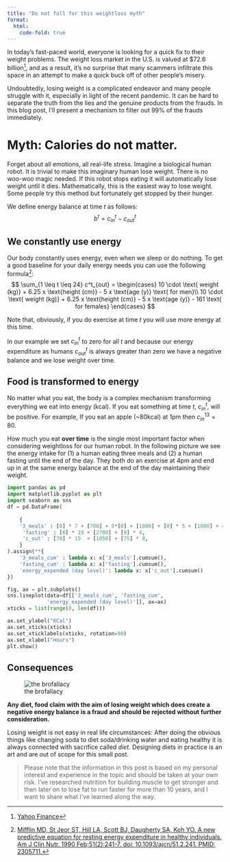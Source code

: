 ```yaml
---
title: "Do not fall for this weightloss myth"
format:
  html:
    code-fold: true
---
```




In today's fast-paced world, everyone is looking for a quick fix to their weight problems. The weight loss market in the U.S. is valued at $72.6 billion[^1], and as a result, it's no surprise that many scammers infiltrate this space in an attempt to make a quick buck off of other people's misery.

Undoubtedly, losing weight is a complicated endeavor and many people struggle with it, especially in light of the recent pandemic. It can be hard to separate the truth from the lies and the genuine products from the frauds. In this blog post, I'll present a mechanism to filter out 99% of the frauds immediately.



[^1]: [Yahoo Finance](https://finance.yahoo.com/news/u-weight-loss-market-2022-115900788.html)

# Myth: Calories do not matter. 

Forget about all emotions, all real-life stress. Imagine a biological human robot. It is trivial to make this imaginary human lose weight. There is no woo-woo magic needed. If this robot stops eating it will automatically lose weight until it dies. Mathematically, this is the easiest way to lose weight. Some people try this method but fortunately get stopped by their hunger.

We define energy balance at time $t$ as follows:
$$b^t = c^t_{in} - c^t_{out}$$

## We constantly use energy 
Our body constantly uses energy, even when we sleep or do nothing.
To get a good baseline for your daily energy needs you can use the following formula[^2]: 
$$ \sum_{1 \leq t \leq 24} c^t_{out} = \begin{cases}
 10 \cdot \text{ weight (kg)} + 6.25 x \text{height (cm)} - 5 x \text{age (y)}  \text{ for men}\\ 
10 \cdot \text{ weight (kg)} + 6.25 x \text{height (cm)} - 5 x \text{age (y)} - 161 \text{ for females}
\end{cases}
$$

[^2]: [Mifflin MD, St Jeor ST, Hill LA, Scott BJ, Daugherty SA, Koh YO. A new predictive equation for resting energy expenditure in healthy individuals. Am J Clin Nutr. 1990 Feb;51(2):241-7. doi: 10.1093/ajcn/51.2.241. PMID: 2305711.](https://doi.org/10.1093/ajcn/51.2.241)

Note that, obviously, if you do exercise at time $t$ you will use more energy at this time. 

In our example we set $c^t_{in}$ to zero for all $t$ and because our energy expenditure as humans $c^t_{out}$ is always greater than zero we have a negative balance and we lose weight over time.

## Food is transformed to energy 
No matter what you eat, the body is a complex mechanism transforming everything we eat into energy (kcal).
If you eat something at time $t$, $c^t_{in}$, will be positive. 
For example, If you eat an apple (~80kcal) at 1pm then $c^{13}_{in} = 80$.

How much you eat **over time** is the single most important factor when considering weightloss for our human robot. In the following picture we see the energy intake for (1) a human eating three meals and (2) a human fasting until the end of the day. They both do an exercise at 4pm and end up in at the same energy balance at the end of the day maintaining their weight.

```python
import pandas as pd
import matplotlib.pyplot as plt
import seaborn as sns
df = pd.DataFrame(
    
    {
    '3_meals' : [0] * 7 + [700] + 5*[0] + [1000] + [0] * 5 + [1000] + 4*[0],
     'fasting' : [0] * 19 + [2700] + [0] * 4,
     'c_out' : [70] * 15  + [1050] + [75] * 8,
    }
).assign(**{
    '3_meals_cum' : lambda x: x['3_meals'].cumsum(),
    'fasting_cum' : lambda x: x['fasting'].cumsum(),
    'energy_expended (day level)': lambda x: x['c_out'].cumsum()
})

fig, ax = plt.subplots()
sns.lineplot(data=df[['3_meals_cum', 'fasting_cum',
             'energy_expended (day level)']], ax=ax)
xticks = list(range(0, len(df)))

ax.set_ylabel("KCal")
ax.set_xticks(xticks)
ax.set_xticklabels(xticks, rotation=90)
ax.set_xlabel("Hours")
plt.show()
```

## Consequences
![the brofallacy](iq.jpg)

**Any diet, food claim with the aim of losing weight which does create a negative energy balance is a fraud and should be rejected without further consideration.**

Losing weight is not easy in real life circumstances: After doing the obvious things like changing soda to diet soda/drinking water and eating healthy it is always connected with sacrifice called *diet*. Designing diets in practice is an art and are out of scope for this small post.


> Please note that the information in this post is based on my personal interest and experience in the topic and should be taken at your own risk. I've researched nutrition for building muscle to get stronger and then later on to lose fat to run faster for more than 10 years, and I want to share what I've learned along the way.
